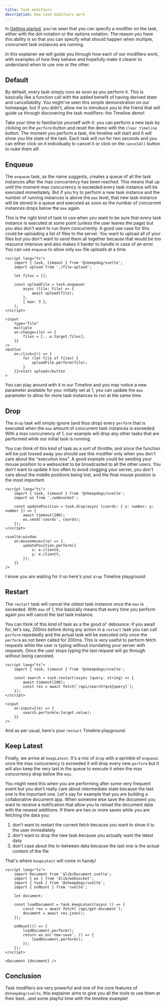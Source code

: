 ```yaml
---
title: Task modifiers
description: How task modifiers work
---
```



In [Getting started](/getting-started/usage#task-modifiers), you've seen that you can specify a
modifier on the task, either with the dot notation or the options notation. The reason you have this
ability is so that you can specify what should happen when multiple, concurrent task instances are
running.

In this explainer we will guide you through how each of our modifiers work, with examples of how
they behave and hopefully make it clearer to understand when to use one or the other.

## Default

By default, every task simply runs as soon as you perform it. This is basically like a function call
with the added benefit of having derived state and cancellability. You might've seen
this simple demonstration on our homepage; but if you didn't, allow me to introduce you to the friend that will
guide us through discovering the task modifiers: the Timeline demo!

Take your time to familiarize yourself with it: you can perform a new task by clicking on the
`perform` button and reset the demo with the `clear timeline` button. The moment you perform a task,
the timeline will start and it will show you the state of the task. Each task will run for two
seconds and you can either click on it individually to cancel it or click on the `cancelAll` button
to nuke them all!

<Timeline show_max={false} client:load />

## Enqueue

The `enqueue` task, as the name suggests, creates a queue of all the task instances after the max
concurrency has been reached. This means that up until the moment max concurrency is exceeded every
task instance will be executed immediately. But if you try to perform a new task instance and the
number of running instances is above the `max` level, that new task instance will be stored in a queue
and executed as soon as the number of concurrent instances drops below the `max` again.

This is the right kind of task to use when you want to be sure that every task instance is executed
at some point (unless the user leaves the page) but you also don't want to run them concurrently. A
good use case for this could be uploading a list of files to the server. You want to upload all of
your files but you don't want to send them all together because that would be too resource intensive
and also makes it harder to handle in case of an error. You can use `enqueue` to allow only `max`
file uploads at a time.

```svelte
<script lang="ts">
	import { task, timeout } from '@sheepdog/svelte';
	import upload from './file-upload';

	let files = [];

	const uploadFile = task.enqueue(
		async (file: File) => {
			await upload(file);
		},
		{ max: 3 },
	);
</script>

<input
	type="file"
	multiple
	on:change={(e) => {
		files = [...e.target.files];
	}}
/>
<button
	on:click={() => {
		for (let file of files) {
			uploadFile.perform(file);
		}
	}}>start upload</button
>
```

You can play around with it in our Timeline and you may notice a new parameter available for you:
initially set at 1, you can update the `max` parameter to allow for more task instances to run at
the same time.

<Timeline selected_task_type="enqueue" client:load />

## Drop

The `drop` task will simply ignore (and thus drop) every `perform` that is executed when the `max`
amount of concurrent task instances is exceeded. With a max concurrency of 1, our example will drop any other tasks that are performed while our initial task is running.

You can think of this kind of task as a sort of throttle; and since the function will be just tossed
away you should use this modifier only when you don't care about the "execution loss". A good
example could be sending your mouse position to a websocket to be broadcasted to all the other
users. You don't want to update it too often to avoid clogging your server, you don't care about the
middle positions being lost, and the final mouse position is the most important.

```svelte
<script lang="ts">
	import { task, timeout } from '@sheepdogs/svelte';
	import ws from './websocket';

	const updatePosition = task.drop(async (coords: { x: number; y: number }) => {
		await timeout(200);
		ws.send('coords', coords);
	});
</script>

<svelte:window
	on:mousemove={(e) => {
		updatePosition.perform({
			x: e.clientX,
			y: e.clientY,
		});
	}}
/>
```

I know you are waiting for it so here's your `drop` Timeline playground:

<Timeline selected_task_type="drop" client:load />

## Restart

The `restart` task will cancel the oldest task instance once the `max` is exceeded. With `max` of 1,
this basically means that every time you perform again you will cancel the last task instance.

You can think of this kind of task as a the good ol' debounce: if you await for, let's say, 200ms
before doing any action in a `restart` task you can call `perform` repeatedly and the actual task
will be executed only once the `perform` as not been called for 200ms. This is very useful to
perform fetch requests while the user is typing without inundating your server with requests. Once
the user stops typing the last request will go through without being canceled.

```svelte
<script lang="ts">
	import { task, timeout } from '@sheepdogs/svelte';

	const search = task.restart(async (query: string) => {
		await timeout(200);
		const res = await fetch(`/api/search?q=${query}`);
	});
</script>

<input
	on:input={(e) => {
		search.perform(e.target.value);
	}}
/>
```

And as per usual, here's your `restart` Timeline playground:

<Timeline selected_task_type="restart" client:load />

## Keep Latest

Finally, we arrive at `keepLatest`. It's a mix of `drop` with a sprinkle of `enqueue`: once the max
concurrency is exceeded it will drop every new `perform` but it will also keep the very last in the
queue to execute it when the max concurrency drop below the `max`.

You might need this when you are performing after some very frequent event but you don't really care
about intermediate state because the last one is the important one. Let's say for example that you
are building a collaborative document app. When someone else save the document you want to receive a
notification that allow you to reload the document data with the newest additions. If there are two
or more saves while you are fetching the data you:

1. don't want to restart the current fetch because you want to show it to the user immediately
2. don't want to drop the new task because you actually want the latest data
3. don't case about the in-between data because the last one is the actual content of the file

That's where `keepLatest` will come in handy!

```svelte
<script lang="ts">
	import Document from '$lib/Document.svelte';
	import { ws } from '$lib/websocket';
	import { task } from '@sheepdogs/svelte';
	import { onMount } from 'svelte';

	let document;

	const loadDocument = task.keepLatest(async () => {
		const res = await fetch(`/api/get-document`);
		document = await res.json();
	});

	onMount(() => {
		loadDocument.perform();
		return ws.on('new-save', () => {
			loadDocument.perform();
		});
	});
</script>

<Document {document} />
```

<Timeline selected_task_type="keepLatest" client:load />

## Conclusion

Task modifiers are very powerful and one of the core features of `@sheepdog/svelte`, this explainer
aims to give you all the tools to use them at their best...and some playful time with the timeline
example!

